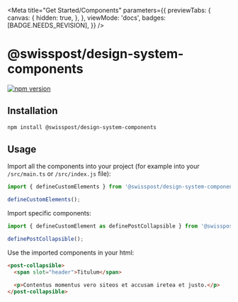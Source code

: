 
<Meta
  title="Get Started/Components"
  parameters={{
    previewTabs: {
      canvas: {
        hidden: true,
      },
    },
    viewMode: 'docs',
    badges: [BADGE.NEEDS_REVISION],
  }}
/>

# @swisspost/design-system-components

[![npm version](https://badge.fury.io/js/@swisspost%2Fdesign-system-components.svg)](https://badge.fury.io/js/@swisspost%2Fdesign-system-components)

## Installation

<!-- https://stenciljs.com/docs/custom-elements#consuming-custom-elements -->

```bash dark
npm install @swisspost/design-system-components
```

## Usage

Import all the components into your project (for example into your `/src/main.ts` or `/src/index.js` file):

```js dark
import { defineCustomElements } from '@swisspost/design-system-components';

defineCustomElements();
```

Import specific components:

```ts dark
import { defineCustomElement as definePostCollapsible } from '@swisspost/design-system-components/dist/components/post-collapsible';

definePostCollapsible();
```

Use the imported components in your html:

```html dark
<post-collapsible>
  <span slot="header">Titulum</span>

  <p>Contentus momentus vero siteos et accusam iretea et justo.</p>
</post-collapsible>
```

